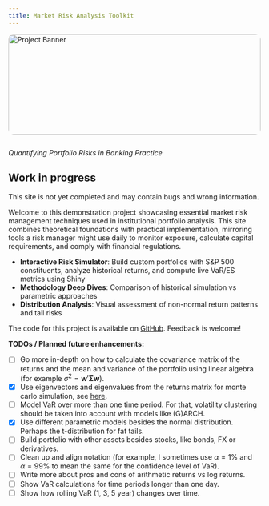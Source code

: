 ```yaml
---
title: Market Risk Analysis Toolkit
---
```


```{=html}
<style>
.banner {
  width: 100%;
  max-height: 200px; /* Adjust as needed */
  object-fit: cover;
  margin-bottom: 1em;
  border-radius: 10px; /* Optional: Rounded corners */
}
</style>
```

```{=html}
<img src="./assets/market.jpg" alt="Project Banner" class="banner">
```

*Quantifying Portfolio Risks in Banking Practice*

:::{.callout-warning}
## Work in progress
This site is not yet completed and may contain bugs and wrong information.
:::

Welcome to this demonstration project showcasing essential market risk management techniques used in institutional portfolio analysis. This site combines theoretical foundations with practical implementation, mirroring tools a risk manager might use daily to monitor exposure, calculate capital requirements, and comply with financial regulations.

- **Interactive Risk Simulator**: Build custom portfolios with S&P 500 constituents, analyze historical returns, and compute live VaR/ES metrics using Shiny
- **Methodology Deep Dives**: Comparison of historical simulation vs parametric approaches 
- **Distribution Analysis**: Visual assessment of non-normal return patterns and tail risks

The code for this project is available on [GitHub](https://github.com/EinMaulwurf/risk). Feedback is welcome!

**TODOs / Planned future enhancements:**

- [ ] Go more in-depth on how to calculate the covariance matrix of the returns and the mean and variance of the portfolio using linear algebra (for example $\sigma^2 = \mathbf{w}' \mathbf{\Sigma} \mathbf{w}$).
- [x] Use eigenvectors and eigenvalues from the returns matrix for monte carlo simulation, see [here](https://ocw.mit.edu/courses/18-s096-topics-in-mathematics-with-applications-in-finance-fall-2013/resources/mit18_s096f13_lecnote7/).
- [ ] Model VaR over more than one time period. For that, volatility clustering should be taken into account with models like (G)ARCH.
- [x] Use different parametric models besides the normal distribution. Perhaps the t-distribution for fat tails.
- [ ] Build portfolio with other assets besides stocks, like bonds, FX or derivatives.
- [ ] Clean up and align notation (for example, I sometimes use $\alpha=1\%$ and $\alpha=99\%$ to mean the same for the confidence level of VaR).
- [ ] Write more about pros and cons of arithmetic returns vs log returns.
- [ ] Show VaR calculations for time periods longer than one day.
- [ ] Show how rolling VaR (1, 3, 5 year) changes over time.
